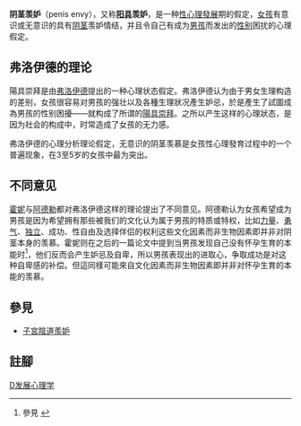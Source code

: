 {{Unreferenced |time=2009-05-27T16:07:44+00:00 }}
'''阴茎羡妒'''（penis envy），又称'''[[阳具|阳具]]羡妒'''，是一种[[性心理發展|性心理發展]]期的假定，[[女孩|女孩]]有意识或无意识的具有[[阴茎|阴茎]]羡妒情结，并且令自己有成为[[男孩|男孩]]而发出的[[性别|性别]]困扰的心理假定。{{Fact|现今也时常使用在对自身生理构造感到[[自卑|自卑]]的男孩身上。|time=2017-01-07T20:36:19+00:00}}

==弗洛伊德的理论==
{{See also|性心理發展}}
陽具崇拜是由[[西格蒙德·弗洛伊德|弗洛伊德]]提出的一种心理状态假定。弗洛伊德认为由于男女生理构造的差别，女孩很容易对男孩的强壮以及各種生理狀况產生妒忌，於是產生了試圖成為男孩的性别困擾——就构成了所谓的[[陽具崇拜|陽具崇拜]]。之所以产生这样的心理狀态，是因为社会的构成中，时常造成了女孩的无力感。

弗洛伊德的心理分析理论假定，无意识的阴茎羡慕是女孩性心理發育过程中的一个普遍现象，在3至5岁的女孩中最为突出。

==不同意见==
[[霍妮|霍妮]]与[[埃尔弗雷德·阿德勒|阿德勒]]都对弗洛伊德这样的理论提出了不同意见。阿德勒认为女孩希望成为男孩是因为希望拥有那些被我们的文化认为属于男孩的特质或特权，比如[[力量|力量]]、[[勇气|勇气]]、[[独立|独立]]、成功、性自由及选择伴侣的权利这些文化因素而非生物因素即并非对阴茎本身的羡慕。霍妮则在之后的一篇论文中提到当男孩发现自己没有怀孕生育的本能时<ref>參見 {{tsl|en|Womb and vagina envy|子宮阴道羡妒}}</ref>，他们反而会产生妒忌及自卑，所以男孩表现出的进取心，争取成功是对这种自卑感的补偿。但這同樣可能來自文化因素而非生物因素即并非对怀孕生育的本能的羡慕。

==參見==
*[[子宮陰道羨妒|子宮陰道羨妒]]

==註腳==
{{Reflist|1}}

[[Category:心理学|D发展心理学]]